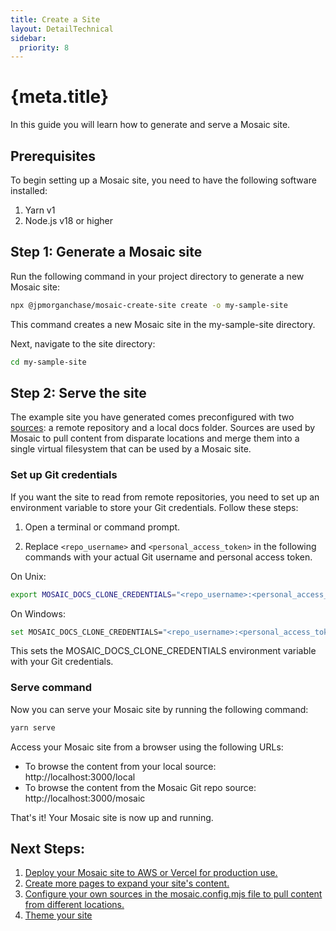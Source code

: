 ```yaml
---
title: Create a Site
layout: DetailTechnical
sidebar:
  priority: 8
---
```


# {meta.title}

In this guide you will learn how to generate and serve a Mosaic site.

## Prerequisites

To begin setting up a Mosaic site, you need to have the following software installed:

1. Yarn v1
2. Node.js v18 or higher

## Step 1: Generate a Mosaic site

Run the following command in your project directory to generate a new Mosaic site:

```bash
npx @jpmorganchase/mosaic-create-site create -o my-sample-site
```

This command creates a new Mosaic site in the my-sample-site directory.

Next, navigate to the site directory:

```bash
cd my-sample-site
```

## Step 2: Serve the site

The example site you have generated comes preconfigured with two [sources](../configure/sources/index): a remote repository and a local docs folder. Sources are used by Mosaic to pull content from disparate locations and merge them into a single virtual filesystem that can be used by a Mosaic site.

### Set up Git credentials

If you want the site to read from remote repositories, you need to set up an environment variable to store your Git credentials. Follow these steps:

1. Open a terminal or command prompt.

2. Replace `<repo_username>` and `<personal_access_token>` in the following commands with your actual Git username and personal access token.

On Unix:

```bash
export MOSAIC_DOCS_CLONE_CREDENTIALS="<repo_username>:<personal_access_token>"
```

On Windows:

```bash
set MOSAIC_DOCS_CLONE_CREDENTIALS="<repo_username>:<personal_access_token>"
```

This sets the MOSAIC_DOCS_CLONE_CREDENTIALS environment variable with your Git credentials.

### Serve command

Now you can serve your Mosaic site by running the following command:

```bash
yarn serve
```

Access your Mosaic site from a browser using the following URLs:

- To browse the content from your local source: http://localhost:3000/local
- To browse the content from the Mosaic Git repo source: http://localhost:3000/mosaic

That's it! Your Mosaic site is now up and running.

## Next Steps:

1. [Deploy your Mosaic site to AWS or Vercel for production use.](../publish/index)
2. [Create more pages to expand your site's content.](../author/index)
3. [Configure your own sources in the mosaic.config.mjs file to pull content from different locations.](../configure/sources/index)
4. [Theme your site](../configure/theme/index)
